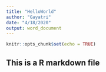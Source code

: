 ```yaml
---
title: "HelloWorld"
author: "Gayatri"
date: "4/18/2020"
output: word_document
---
```


```r
knitr::opts_chunk$set(echo = TRUE)
```

## This is a R markdown file

